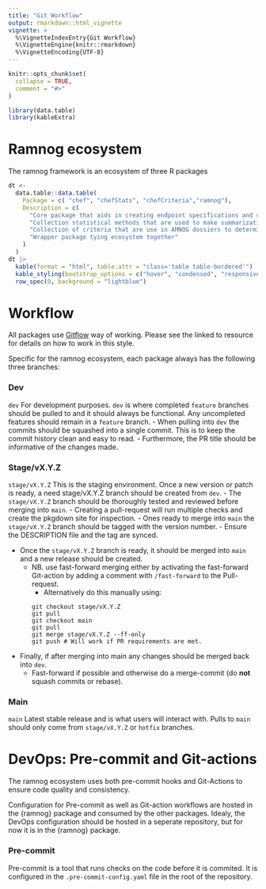 ```yaml
---
title: "Git Workflow"
output: rmarkdown::html_vignette
vignette: >
  %\VignetteIndexEntry{Git Workflow}
  %\VignetteEngine{knitr::rmarkdown}
  %\VignetteEncoding{UTF-8}
---
```


```r
knitr::opts_chunk$set(
  collapse = TRUE,
  comment = "#>"
)
```



```r
library(data.table)
library(kableExtra)
```

# Ramnog ecosystem

The ramnog framework is an ecosystem of three R packages
```r
dt <-
  data.table::data.table(
    Package = c( "chef", "chefStats", "chefCriteria","ramnog"),
    Description = c(
      "Core package that aids in creating endpoint specifications and coordinates the execution of the package",
      "Collection statistical methods that are used to make summarizations or inferences for each endpoint/outcome",
      "Collection of criteria that are use in AMNOG dossiers to determin when specific analyses should be executed",
      "Wrapper package tying ecosystem together"
    )
  )
dt |> 
  kable(format = "html", table.attr = "class='table table-bordered'") |> 
  kable_styling(bootstrap_options = c("hover", "condensed", "responsive")) |> 
  row_spec(0, background = "lightblue")

```


# Workflow

All packages use [Gitflow](https://www.atlassian.com/git/tutorials/comparing-workflows/gitflow-workflow) way of working. Please see the linked to resource for details on how to work in this style.

Specific for the ramnog ecosystem, each package always has the following three branches:

### Dev

`dev` For development purposes. `dev` is where completed `feature` branches should be pulled to and it should always be functional. Any uncompleted features should remain in a `feature` branch.
- When pulling into `dev` the commits should be squashed into a single commit. This is to keep the commit history clean and easy to read. 
- Furthermore, the PR title should be informative of the changes made. 

### Stage/vX.Y.Z
`stage/vX.Y.Z` This is the staging environment. Once a new version or patch is ready, a need stage/vX.Y.Z branch should be created from `dev`. 
- The `stage/vX.Y.Z` branch should be thoroughly tested and reviewed before merging into `main`.
- Creating a pull-request will run multiple checks and create the pkgdown site for inspection.
- Ones ready to merge into `main` the `stage/vX.Y.Z` branch should be tagged with the version number.
  - Ensure the DESCRIPTION file and the tag are synced.

- Once the `stage/vX.Y.Z` branch is ready, it should be merged into `main` and a new release should be created. 
  - NB. use fast-forward merging either by activating the fast-forward Git-action by adding a comment with `/fast-forward` to the Pull-request.
    - Alternatively do this manually using:
    ```
    git checkout stage/vX.Y.Z
    git pull
    git checkout main
    git pull
    git merge stage/vX.Y.Z --ff-only
    git push # Will work if PR requirements are met.
    ```

- Finally, if after merging into main any changes should be merged back into `dev`. 
  - Fast-forward if possible and otherwise do a merge-commit (do **not** squash commits or rebase).

### Main
 `main` Latest stable release and is what users will interact with. Pulls to `main` should only come from `stage/vX.Y.Z` or `hotfix` branches.

# DevOps: Pre-commit and Git-actions

The ramnog ecosystem uses both pre-commit hooks and Git-Actions to ensure code quality and consistency.

Configuration for Pre-commit as well as Git-action workflows are hosted in the {ramnog} package and consumed by the other packages.
Idealy, the DevOps configuration should be hosted in a seperate repository, but for now it is in the {ramnog} package.

### Pre-commit

Pre-commit is a tool that runs checks on the code before it is commited. It is configured in the `.pre-commit-config.yaml` file in the root of the repository.
